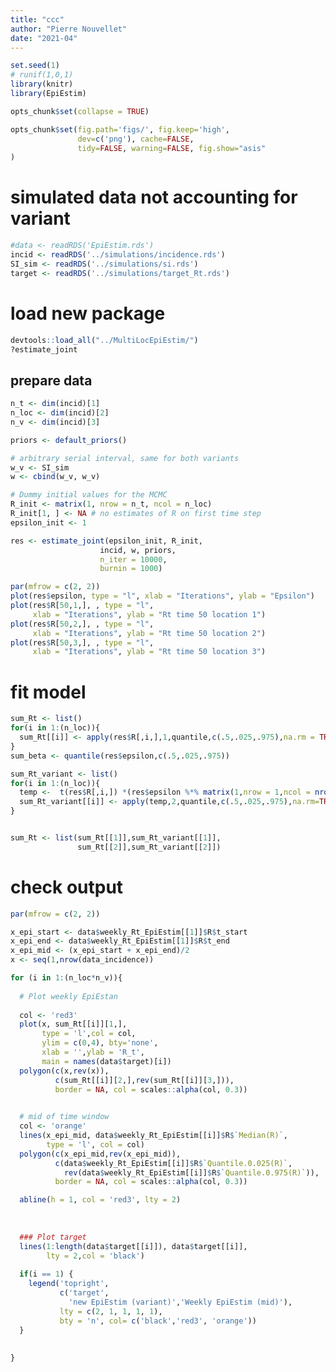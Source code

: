 ```yaml
---
title: "ccc"
author: "Pierre Nouvellet"
date: "2021-04"
---
```


```r
set.seed(1)
# runif(1,0,1)
library(knitr)
library(EpiEstim)

opts_chunk$set(collapse = TRUE)

opts_chunk$set(fig.path='figs/', fig.keep='high', 
               dev=c('png'), cache=FALSE,
               tidy=FALSE, warning=FALSE, fig.show="asis"
)

```



# simulated data not accounting for variant


```r
#data <- readRDS('EpiEstim.rds')
incid <- readRDS('../simulations/incidence.rds')
SI_sim <- readRDS('../simulations/si.rds') 
target <- readRDS('../simulations/target_Rt.rds')

```

# load new package

```r

devtools::load_all("../MultiLocEpiEstim/")
?estimate_joint
```

## prepare data

```r
n_t <- dim(incid)[1]
n_loc <- dim(incid)[2]
n_v <- dim(incid)[3]

priors <- default_priors()

# arbitrary serial interval, same for both variants
w_v <- SI_sim
w <- cbind(w_v, w_v)

# Dummy initial values for the MCMC
R_init <- matrix(1, nrow = n_t, ncol = n_loc)
R_init[1, ] <- NA # no estimates of R on first time step
epsilon_init <- 1

res <- estimate_joint(epsilon_init, R_init,
                    incid, w, priors,
                    n_iter = 10000,
                    burnin = 1000)

par(mfrow = c(2, 2))
plot(res$epsilon, type = "l", xlab = "Iterations", ylab = "Epsilon")
plot(res$R[50,1,], , type = "l",
     xlab = "Iterations", ylab = "Rt time 50 location 1")
plot(res$R[50,2,], , type = "l",
     xlab = "Iterations", ylab = "Rt time 50 location 2")
plot(res$R[50,3,], , type = "l",
     xlab = "Iterations", ylab = "Rt time 50 location 3")

```

# fit model

```r


sum_Rt <- list()
for(i in 1:(n_loc)){
  sum_Rt[[i]] <- apply(res$R[,i,],1,quantile,c(.5,.025,.975),na.rm = TRUE)
}
sum_beta <- quantile(res$epsilon,c(.5,.025,.975))

sum_Rt_variant <- list()
for(i in 1:(n_loc)){
  temp <-  t(res$R[,i,]) *(res$epsilon %*% matrix(1,nrow = 1,ncol = nrow( res$R[,i,])) )
  sum_Rt_variant[[i]] <- apply(temp,2,quantile,c(.5,.025,.975),na.rm=TRUE)
}


sum_Rt <- list(sum_Rt[[1]],sum_Rt_variant[[1]],
               sum_Rt[[2]],sum_Rt_variant[[2]])
```

# check output

```r
par(mfrow = c(2, 2))

x_epi_start <- data$weekly_Rt_EpiEstim[[1]]$R$t_start 
x_epi_end <- data$weekly_Rt_EpiEstim[[1]]$R$t_end 
x_epi_mid <- (x_epi_start + x_epi_end)/2 
x <- seq(1,nrow(data_incidence))

for (i in 1:(n_loc*n_v)){
  
  # Plot weekly EpiEstan
  
  col <- 'red3'
  plot(x, sum_Rt[[i]][1,],
       type = 'l',col = col,
       ylim = c(0,4), bty='none',
       xlab = '',ylab = 'R_t',
       main = names(data$target)[i])
  polygon(c(x,rev(x)),
          c(sum_Rt[[i]][2,],rev(sum_Rt[[i]][3,])),
          border = NA, col = scales::alpha(col, 0.3))
  

  # mid of time window
  col <- 'orange'
  lines(x_epi_mid, data$weekly_Rt_EpiEstim[[i]]$R$`Median(R)`,
        type = 'l', col = col)
  polygon(c(x_epi_mid,rev(x_epi_mid)),
          c(data$weekly_Rt_EpiEstim[[i]]$R$`Quantile.0.025(R)`,
            rev(data$weekly_Rt_EpiEstim[[i]]$R$`Quantile.0.975(R)`)),
          border = NA, col = scales::alpha(col, 0.3))

  abline(h = 1, col = 'red3', lty = 2)
  
  
  
  ### Plot target
  lines(1:length(data$target[[i]]), data$target[[i]],
        lty = 2,col = 'black')
  
  if(i == 1) {
    legend('topright',
           c('target',
             'new EpiEstim (variant)','Weekly EpiEstim (mid)'),
           lty = c(2, 1, 1, 1, 1),
           bty = 'n', col= c('black','red3', 'orange'))
  }
  
  
}

```

